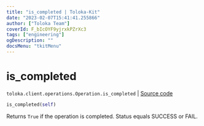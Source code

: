 ```yaml
---
title: "is_completed | Toloka-Kit"
date: "2023-02-07T15:41:41.255866"
author: ["Toloka Team"]
coverId: F_bIcOYF9yjrxkPZrXc3
tags: ["engineering"]
ogDescription: ""
docsMenu: "tkitMenu"
---
```


# is_completed
`toloka.client.operations.Operation.is_completed` | [Source code](https://github.com/Toloka/toloka-kit/blob/v1.1.3/src/client/operations.py#L108)

```python
is_completed(self)
```

Returns `True` if the operation is completed. Status equals SUCCESS or FAIL.